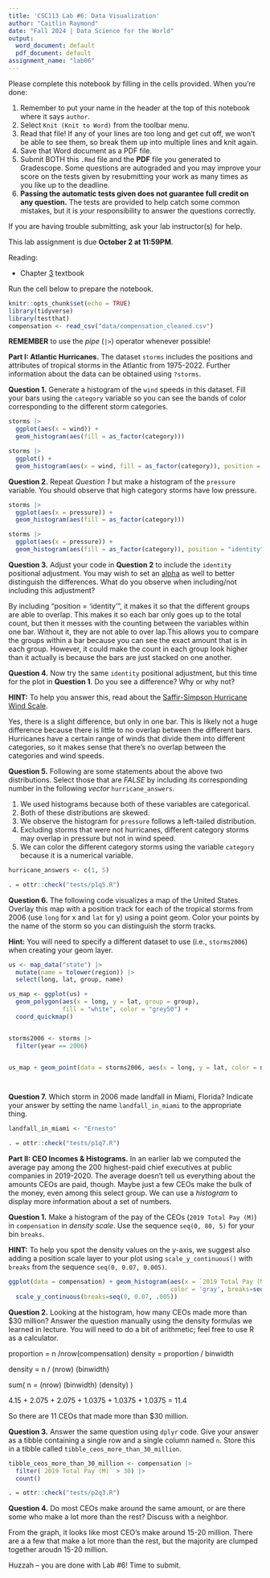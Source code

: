 ```yaml
---
title: 'CSC113 Lab #6: Data Visualization'
author: "Caitlin Raymond"
date: "Fall 2024 | Data Science for the World"
output:
  word_document: default
  pdf_document: default
assignment_name: "lab06"
---
```


Please complete this notebook by filling in the cells provided. When you're done:

1.  Remember to put your name in the header at the top of this notebook where it says `author`.
2.  Select `Knit (Knit to Word)` from the toolbar menu.
3.  Read that file! If any of your lines are too long and get cut off, we won't be able to see them, so break them up into multiple lines and knit again.
4.  Save that Word document as a PDF file. 
5.  Submit BOTH this `.Rmd` file and the __PDF__ file you generated to Gradescope.
    Some questions are autograded and you may improve your score on the tests given 
    by resubmitting your work as many times as you like up to the deadline. 
6. **Passing the automatic tests given does not guarantee full credit on any question.** The tests are provided to help catch some common mistakes, but it is *your* responsibility to answer the questions correctly.

If you are having trouble submitting, ask your lab instructor(s) for help. 

This lab assignment is due __October 2 at 11:59PM__.

Reading: 

- Chapter [3](https://ds4world.cs.miami.edu/data-visualization.html) textbook

Run the cell below to prepare the notebook. 

```r
knitr::opts_chunk$set(echo = TRUE)
library(tidyverse)
library(testthat)
compensation <- read_csv("data/compensation_cleaned.csv")
```

__REMEMBER__ to use the *pipe* (`|>`) operator whenever possible!

\pagebreak

**Part I: Atlantic Hurricanes.** The dataset `storms` includes the positions and attributes of tropical storms in the Atlantic from 1975-2022. Further information about the data can be obtained using `?storms`. 

**Question 1.** Generate a histogram of the `wind` speeds in this dataset. Fill your bars using the `category` variable so you can see the bands of color corresponding to the different storm categories.

```r

storms |>
  ggplot(aes(x = wind)) +
  geom_histogram(aes(fill = as_factor(category)))

storms |>
  ggplot() +
  geom_histogram(aes(x = wind, fill = as_factor(category)), position = "identity", alpha = .5)


```

\pagebreak

**Question 2.** Repeat *Question 1* but make a histogram of the `pressure` variable. You should observe that high category storms have low pressure.

```r

storms |>
  ggplot(aes(x = pressure)) +
  geom_histogram(aes(fill = as_factor(category)))

storms |>
  ggplot(aes(x = pressure)) +
  geom_histogram(aes(fill = as_factor(category)), position = "identity", alpha = .5)

```

\pagebreak

**Question 3.** Adjust your code in **Question 2** to include the `identity` positional adjustment. You may wish to set an [alpha](https://ggplot2.tidyverse.org/reference/aes_colour_fill_alpha.html#alpha) as well to better distinguish the differences. What do you observe when including/not including this adjustment? 


By including "position = 'identity'", it makes it so that the different groups are able to overlap. This makes it so each bar only goes up to the total count, but then it messes with the counting between the variables within one bar. Without it, they are not able to over lap.This allows you to compare the groups within a bar because you can see the exact amount that is in each group. However, it could make the count in each group look higher than it actually is because the bars are just stacked on one another.

\pagebreak

**Question 4.** Now try the same `identity` positional adjustment, but this time for the plot in **Question 1**. Do you see a difference? Why or why not? 


__HINT:__ To help you answer this, read about the [Saffir-Simpson Hurricane Wind Scale](https://www.nhc.noaa.gov/aboutsshws.php). 

Yes, there is a slight difference, but only in one bar. This is likely not a huge difference because there is little to no overlap between the different bars. Hurricanes have a certain range of winds that divide them into different categories, so it makes sense that there's no overlap between the categories and wind speeds. 

\pagebreak

**Question 5.** Following are some statements about the above two distributions. Select those that are *FALSE* by including its corresponding number in the following *vector* `hurricane_answers`. 

1. We used histograms because both of these variables are categorical. 
2. Both of these distributions are skewed. 
3. We observe the histogram for `pressure` follows a left-tailed distribution. 
4. Excluding storms that were not hurricanes, different category storms may 
   overlap in pressure but not in wind speed. 
5. We can color the different category storms using the variable `category` 
   because it is a numerical variable. 

```r

hurricane_answers <- c(1, 5)

```

```r
. = ottr::check("tests/p1q5.R")
```

\pagebreak

**Question 6.** The following code visualizes a map of the United States. Overlay this map with a position track for each of the tropical storms from 2006 (use `long` for x and `lat` for y) using a point geom. Color your points by the name of the storm so you can distinguish the storm tracks. 

__Hint:__ You will need to specify a different dataset to use (i.e., `storms2006`) when creating your geom layer. 

```r

us <- map_data("state") |>
  mutate(name = tolower(region)) |>
  select(long, lat, group, name)

us_map <- ggplot(us) +
  geom_polygon(aes(x = long, y = lat, group = group), 
               fill = "white", color = "grey50") +
  coord_quickmap()  


storms2006 <- storms |>
  filter(year == 2006)


us_map + geom_point(data = storms2006, aes(x = long, y = lat, color = name))




```

\pagebreak

**Question 7.** Which storm in 2006 made landfall in Miami, Florida? Indicate your answer by setting the name `landfall_in_miami` to the appropriate thing. 

```r
landfall_in_miami <- "Ernesto"
```

```r
. = ottr::check("tests/p1q7.R")
```

\pagebreak

**Part II: CEO Incomes & Histograms.** In an earlier lab we computed the average pay among the 200 highest-paid chief executives at public companies in 2019-2020. The average doesn't tell us everything about the amounts CEOs are paid, though.  Maybe just a few CEOs make the bulk of the money, even among this select group. We can use a *histogram* to display more information about a set of numbers. 

**Question 1.** Make a histogram of the pay of the CEOs (`2019 Total Pay (M)`) in `compensation` in *density scale*. Use the sequence `seq(0, 80, 5)` for your bin `breaks`. 

__HINT:__ To help you spot the density values on the y-axis, we suggest also adding a position scale layer to your plot using `scale_y_continuous()` with `breaks` from the sequence `seq(0, 0.07, 0.005)`. 

```r


ggplot(data = compensation) + geom_histogram(aes(x = `2019 Total Pay (M)`, y = after_stat(density)),
                                             color = 'gray', breaks=seq(0,80,5)) +
  scale_y_continuous(breaks=seq(0, 0.07, .005))


```


\pagebreak

**Question 2.** Looking at the histogram, how many CEOs made more than \$30 million?  Answer the question manually using the density formulas we learned in lecture. You will need to do a bit of arithmetic; feel free to use R as a calculator.


proportion = n /nrow(compensation)
density = proportion / binwidth

density = n / (nrow) (binwidth)

sum( n = (nrow) (binwidth) (density) )

4.15 + 2.075 + 2.075 + 1.0375 + 1.0375 + 1.0375 = 11.4

So there are 11 CEOs that made more than $30 million.





\pagebreak

**Question 3.** Answer the same question using `dplyr` code. Give your answer as a tibble containing a single row and a single column named `n`. Store this in a tibble called `tibble_ceos_more_than_30_million`. 

```r

tibble_ceos_more_than_30_million <- compensation |>
  filter(`2019 Total Pay (M)` > 30) |>
  count()


```


```r
. = ottr::check("tests/p2q3.R")
```

\pagebreak

**Question 4.** Do most CEOs make around the same amount, or are there some who make a lot more than the rest?  Discuss with a neighbor. 

From the graph, it looks like most CEO's make around 15-20 million. There are a a few that make a lot more than the rest, but the majority are clumped together aroudn 15-20 million.


Huzzah -- you are done with Lab #6! Time to submit. 



